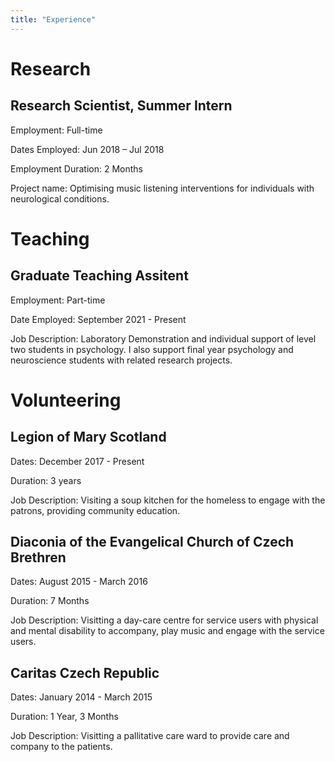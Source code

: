 ```yaml
---
title: "Experience"
---
```


# Research

## Research Scientist, Summer Intern

Employment: Full-time

Dates Employed: Jun 2018 – Jul 2018

Employment Duration: 2 Months

Project name: Optimising music listening interventions for individuals with neurological conditions.

# Teaching

## Graduate Teaching Assitent

Employment: Part-time

Date Employed: September 2021 - Present
 
Job Description: Laboratory Demonstration and individual support of level two students in psychology. I also support final year psychology and neuroscience students with related research projects.

# Volunteering

## Legion of Mary Scotland

Dates: December 2017 - Present

Duration: 3 years

Job Description: Visiting a soup kitchen for the homeless to engage with the patrons, providing community education.

## Diaconia of the Evangelical Church of Czech Brethren

Dates: August 2015 - March 2016

Duration: 7 Months

Job Description: Visitting a day-care centre for service users with physical and mental disability to accompany, play music and engage with the service users.

## Caritas Czech Republic

Dates: January 2014 - March 2015

Duration: 1 Year, 3 Months

Job Description: Visitting a pallitative care ward to provide care and company to the patients.